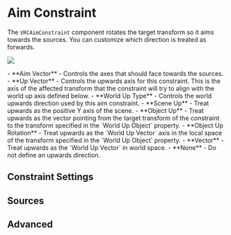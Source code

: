 
# Aim Constraint

The `VRCAimConstraint` component rotates the target transform so it aims towards the sources. You can customize which direction is treated as forwards.

![](/img/avatars/constraints/aim.png)

<ConstraintMainSettings />
- **Aim Vector** - Controls the axes that should face towards the sources.
- **Up Vector** - Controls the upwards axis for this constraint. This is the axis of the affected transform that the constraint will try to align with the world up axis defined below.
- **World Up Type** - Controls the world upwards direction used by this aim constraint.
  - **Scene Up** - Treat upwards as the positive Y axis of the scene.
  - **Object Up** - Treat upwards as the vector pointing from the target transform of the constraint to the transform specified in the `World Up Object` property.
  - **Object Up Rotation** - Treat upwards as the `World Up Vector` axis in the local space of the transform specified in the `World Up Object` property.
  - **Vector** - Treat upwards as the `World Up Vector` in world space.
  - **None** - Do not define an upwards direction.

<ConstraintActivation />

## Constraint Settings

<ConstraintSubSettings affectedTrs="Rotation" />

## Sources

<ConstraintSources />

## Advanced

<ConstraintAdvanced affectedTrs="Rotation" />